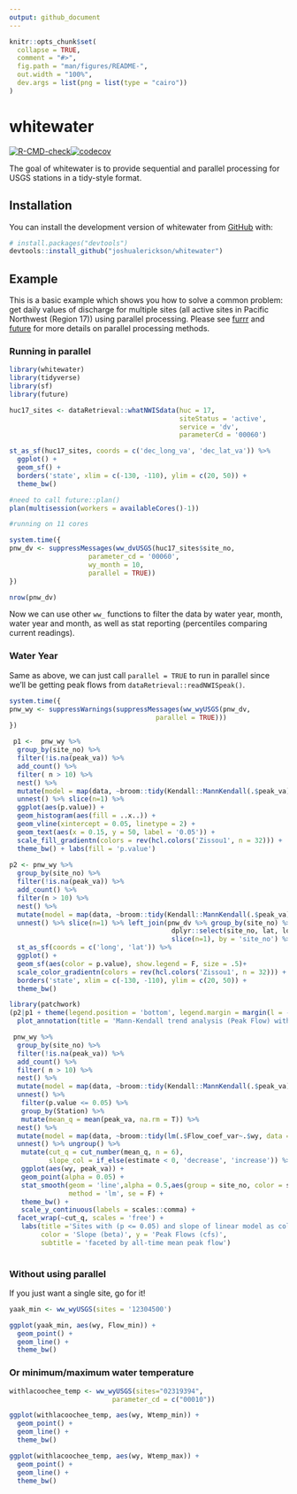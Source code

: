 ```yaml
---
output: github_document
---
```


<!-- README.md is generated from README.Rmd. Please edit that file -->

```r
knitr::opts_chunk$set(
  collapse = TRUE,
  comment = "#>",
  fig.path = "man/figures/README-",
  out.width = "100%",
  dev.args = list(png = list(type = "cairo"))
)
```

# whitewater

<!-- badges: start -->
[![R-CMD-check](https://github.com/joshualerickson/whitewater/workflows/R-CMD-check/badge.svg)](https://github.com/joshualerickson/whitewater/actions)[![codecov](https://codecov.io/gh/joshualerickson/whitewater/branch/main/graph/badge.svg)](https://app.codecov.io/gh/joshualerickson/whitewater)
<!-- badges: end -->


The goal of whitewater is to provide sequential and parallel processing for USGS stations in a tidy-style format. 

## Installation

You can install the development version of whitewater from [GitHub](https://github.com/) with:

``` r
# install.packages("devtools")
devtools::install_github("joshualerickson/whitewater")
```

## Example

This is a basic example which shows you how to solve a common problem: get daily values of discharge for multiple sites (all active sites in Pacific Northwest (Region 17)) using parallel processing. Please see [furrr](https://cran.r-project.org/web/packages/furrr/index.html) and [future](https://cran.r-project.org/web/packages/future/index.html) for more details on parallel processing methods.  

### Running in parallel  

```r
library(whitewater)
library(tidyverse)
library(sf)
library(future)

huc17_sites <- dataRetrieval::whatNWISdata(huc = 17,
                                           siteStatus = 'active',
                                           service = 'dv',
                                           parameterCd = '00060')

st_as_sf(huc17_sites, coords = c('dec_long_va', 'dec_lat_va')) %>% 
  ggplot() + 
  geom_sf() +
  borders('state', xlim = c(-130, -110), ylim = c(20, 50)) + 
  theme_bw()
```


```r
#need to call future::plan()
plan(multisession(workers = availableCores()-1))

#running on 11 cores

system.time({
pnw_dv <- suppressMessages(ww_dvUSGS(huc17_sites$site_no,
                    parameter_cd = '00060',
                    wy_month = 10,
                    parallel = TRUE))
})

nrow(pnw_dv)
```

Now we can use other `ww_` functions to filter the data by water year, month, water year and month, as well as stat reporting (percentiles comparing current readings).   

### Water Year  

Same as above, we can just call `parallel = TRUE` to run in parallel since we'll be getting peak flows from `dataRetrieval::readNWISpeak()`.  
```r
system.time({
pnw_wy <- suppressWarnings(suppressMessages(ww_wyUSGS(pnw_dv,
                                     parallel = TRUE)))
})
```

```r
 p1 <-  pnw_wy %>% 
  group_by(site_no) %>% 
  filter(!is.na(peak_va)) %>% 
  add_count() %>% 
  filter( n > 10) %>% 
  nest() %>% 
  mutate(model = map(data, ~broom::tidy(Kendall::MannKendall(.$peak_va))['p.value'])) %>% 
  unnest() %>% slice(n=1) %>% 
  ggplot(aes(p.value)) + 
  geom_histogram(aes(fill = ..x..)) +
  geom_vline(xintercept = 0.05, linetype = 2) + 
  geom_text(aes(x = 0.15, y = 50, label = '0.05')) +
  scale_fill_gradientn(colors = rev(hcl.colors('Zissou1', n = 32))) +
  theme_bw() + labs(fill = 'p.value')
  
p2 <- pnw_wy %>% 
  group_by(site_no) %>% 
  filter(!is.na(peak_va)) %>% 
  add_count() %>% 
  filter(n > 10) %>% 
  nest() %>% 
  mutate(model = map(data, ~broom::tidy(Kendall::MannKendall(.$peak_va))['p.value'])) %>% 
  unnest() %>% slice(n=1) %>% left_join(pnw_dv %>% group_by(site_no) %>% 
                                         dplyr::select(site_no, lat, long) %>% 
                                         slice(n=1), by = 'site_no') %>% 
  st_as_sf(coords = c('long', 'lat')) %>% 
  ggplot() + 
  geom_sf(aes(color = p.value), show.legend = F, size = .5)+
  scale_color_gradientn(colors = rev(hcl.colors('Zissou1', n = 32))) +
  borders('state', xlim = c(-130, -110), ylim = c(20, 50)) + 
  theme_bw() 

library(patchwork)
(p2|p1 + theme(legend.position = 'bottom', legend.margin = margin(l = -10, unit='cm'))) +
  plot_annotation(title = 'Mann-Kendall trend analysis (Peak Flow) with active USGS sites in Region 17', subtitle =  '10 years or more of data')

 pnw_wy %>% 
  group_by(site_no) %>% 
  filter(!is.na(peak_va)) %>% 
  add_count() %>% 
  filter( n > 10) %>% 
  nest() %>% 
  mutate(model = map(data, ~broom::tidy(Kendall::MannKendall(.$peak_va))['p.value'])) %>% 
  unnest() %>% 
   filter(p.value <= 0.05) %>% 
   group_by(Station) %>% 
   mutate(mean_q = mean(peak_va, na.rm = T)) %>% 
  nest() %>% 
  mutate(model = map(data, ~broom::tidy(lm(.$Flow_coef_var~.$wy, data = .))[2,2])) %>% 
  unnest() %>% ungroup() %>% 
   mutate(cut_q = cut_number(mean_q, n = 6),
          slope_col = if_else(estimate < 0, 'decrease', 'increase')) %>%  
   ggplot(aes(wy, peak_va)) + 
   geom_point(alpha = 0.05) + 
   stat_smooth(geom = 'line',alpha = 0.5,aes(group = site_no, color = slope_col),
               method = 'lm', se = F) +
   theme_bw() + 
   scale_y_continuous(labels = scales::comma) +
  facet_wrap(~cut_q, scales = 'free') + 
   labs(title ='Sites with (p <= 0.05) and slope of linear model as color', 
        color = 'Slope (beta)', y = 'Peak Flows (cfs)',
        subtitle = 'faceted by all-time mean peak flow')
 

```


### Without using parallel  

If you just want a single site, go for it!  

```r

yaak_min <- ww_wyUSGS(sites = '12304500')

ggplot(yaak_min, aes(wy, Flow_min)) +
  geom_point() + 
  geom_line() +
  theme_bw()
```

### Or minimum/maximum water temperature

```r

withlacoochee_temp <- ww_wyUSGS(sites="02319394",
                          parameter_cd = c("00010"))

ggplot(withlacoochee_temp, aes(wy, Wtemp_min)) +
  geom_point() + 
  geom_line() +
  theme_bw()

ggplot(withlacoochee_temp, aes(wy, Wtemp_max)) +
  geom_point() + 
  geom_line() +
  theme_bw()
```

